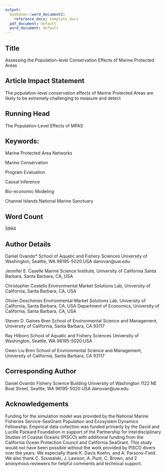 ```yaml
---
output:
  bookdown::word_document2:
    reference_docx: template.docx
  pdf_document: default
  word_document: default
---
```


## Title  {.unnumbered}
Assessing the Population-level Conservation Effects of Marine Protected Areas

## Article Impact Statement {.unnumbered}

The population-level conservation effects of Marine Protected Areas are likely to be extremely challenging to measure and detect

## Running Head {.unnumbered}

The Population-Level Effects of MPAS

## Keywords: {.unnumbered}

Marine Protected Area Networks

Marine Conservation

Program Evaluation

Causal Inference

Bio-economic Modeling

Channel Islands National Marine Sanctuary
  
## Word Count {.unnumbered}

5994

## Author Details {.unnumbered}


Daniel Ovando*
School of Aquatic and Fishery Sciences
University of Washington, Seattle, WA 98195-5020 USA
danovan@uw.edu


Jennifer E. Caselle
Marine Science Institute, University of California Santa Barbara, Santa Barbara, CA, USA 

Christopher Costello
Environmental Market Solutions Lab, University of California, Santa Barbara, CA, USA 


Olivier Deschenes
Environmental Market Solutions Lab, University of California, Santa Barbara, CA, USA 
Department of Economics, University of California, Santa Barbara, CA, USA 


Steven D. Gaines
Bren School of Environmental Science and Management, University of California, Santa Barbara, CA 93117 

Ray Hilborn
School of Aquatic and Fishery Sciences
University of Washington, Seattle, WA 98195-5020 USA


Owen Liu
Bren School of Environmental Science and Management, University of California, Santa Barbara, CA 93117 


## Corresponding Author  {.unnumbered}

Daniel Ovando
Fishery Science Building
University of Washington
1122 NE Boat Street, Seattle, WA 98195-5020 USA
danovan@uw.edu

## Acknowledgements  {.unnumbered}

Funding for the simulation model was provided by the National Marine Fisheries Service-SeaGrant Population and Ecosystem Dynamics Fellowship. Empirical data collection was funded primarily by the David and Lucille Packard Foundation in support of the Partnership for Interdisciplinary Studies of Coastal Oceans (PISCO) with additional funding from the California Ocean Protection Council and California SeaGrant. This study would not have been possible without the work provided by PISCO divers over the years. We especially thank K. Davis Koehn, and A. Parsons-Field. We also thank C. Szuwalski, J. Lawson, A. Punt, C. Brown, and 2 anonymous reviewers for helpful comments and technical support.







